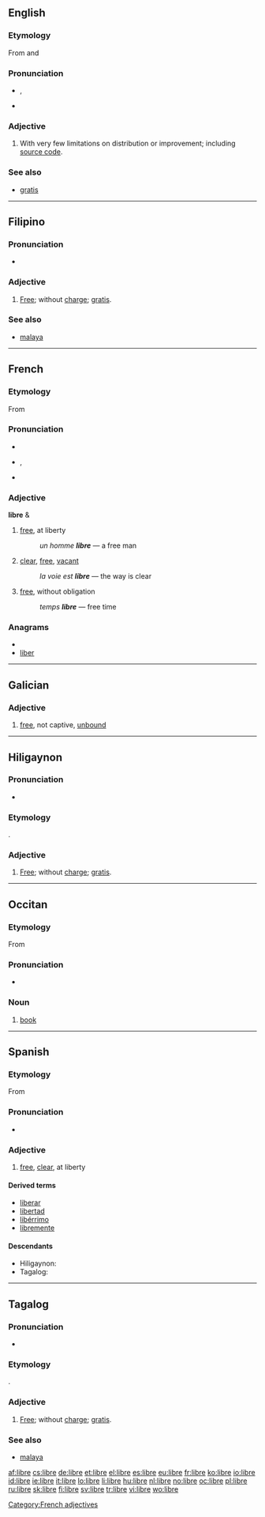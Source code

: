 {{also|LIBRE}}
==English==

===Etymology===
From {{etyl|es}} and {{etyl|fr}} {{term|libre||[[freedom]], [[liberty]]|lang=es}}

===Pronunciation===
* {{a|UK}} {{IPA|/ˈliː.bɹə/}}, {{SAMPA|/"li:.br@/}}
* {{homophones|Libra}}

===Adjective===
{{en-adj|-}}

# {{context|free software movement}} With very few limitations on distribution or improvement; including [[source code]].

===See also===
* [[gratis]]

----

==Filipino==

===Pronunciation===
* {{IPA|/ˈlibɾɛ/|lang=fil}}

===Adjective===
{{infl|fil|noun}}

#[[free|Free]]; without [[charge]]; [[gratis]].

===See also===
*[[malaya]]

----

==French==

===Etymology===
From {{etyl|la|fr}} {{term|liber|lang=la}}

===Pronunciation===
* {{audio|Fr-libre.ogg|audio}}
* {{IPA|/libʀ/|lang=fr}}, {{SAMPA|/libR/}}
* {{homophones|libres}}

===Adjective===
'''libre''' {{m}} & {{f}}

# [[free]], at liberty
#: ''un homme '''libre''''' — a free man
# [[clear]], [[free]], [[vacant]]
#: ''la voie est '''libre''''' — the way is clear
# [[free]], without obligation
#: ''temps '''libre''''' — free time

===Anagrams===
* {{alphagram|beilr}}
* [[liber#French|liber]]

[[Category:French adjectives]]

----

==Galician==

===Adjective===
{{gl-adj|f=libre}}

# [[free]], not captive, [[unbound]]

----

==Hiligaynon==

===Pronunciation===
* {{IPA|/ˈlibɾɛ/|lang=hil}}

===Etymology===
{{etyl|es|hil}} {{term|libre|lang=es}}.

===Adjective===
{{hil-noun|líbre}}

#[[free|Free]]; without [[charge]]; [[gratis]].

----

==Occitan==

===Etymology===
From {{etyl|la|oc}} {{term|liber|lang=la}}

===Pronunciation===
* {{IPA|[ˈliβɾe]|lang=oc}}

===Noun===
{{oc-noun|m}}

# [[book]]

----

==Spanish==

===Etymology===
From {{etyl|la|es}} {{term|liber|lang=la}}

===Pronunciation===
* {{IPA|/ˈliβɾe/|lang=es}}

===Adjective===
{{es-adj|f=libre}}

# [[free]], [[clear]], at liberty

====Derived terms====
* [[liberar]]
* [[libertad]]
* [[libérrimo]]
* [[libremente]]

====Descendants====
*Hiligaynon: {{l|hil|libre}}
*Tagalog: {{l|tl|libre}}

----

==Tagalog==

===Pronunciation===
* {{IPA|/ˈlibɾɛ/|lang=tl}}

===Etymology===
{{etyl|es|tl}} {{term|libre|lang=es}}.

===Adjective===
{{tl-noun|líbre}}

#[[free|Free]]; without [[charge]]; [[gratis]].

===See also===
*[[malaya]]

[[af:libre]]
[[cs:libre]]
[[de:libre]]
[[et:libre]]
[[el:libre]]
[[es:libre]]
[[eu:libre]]
[[fr:libre]]
[[ko:libre]]
[[io:libre]]
[[id:libre]]
[[ie:libre]]
[[it:libre]]
[[lo:libre]]
[[li:libre]]
[[hu:libre]]
[[nl:libre]]
[[no:libre]]
[[oc:libre]]
[[pl:libre]]
[[ru:libre]]
[[sk:libre]]
[[fi:libre]]
[[sv:libre]]
[[tr:libre]]
[[vi:libre]]
[[wo:libre]]